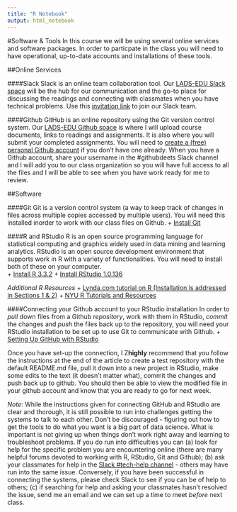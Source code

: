 ```yaml
---
title: "R Notebook"
output: html_notebook
---
```


#Software & Tools
In this course we will be using several online services and software packages. In order to particpate in the class you will need to have operational, up-to-date accounts and installations of these tools.

##Online Services

####Slack
Slack is an online team collaboration tool. Our [LADS-EDU Slack space](https://ladsedu.slack.com) will be the hub for our communication and the go-to place for discussing the readings and connecting with classmates when you have technical problems. Use this [invitation link](https://ladsedu.slack.com/shared_invite/MTMyMzAwMTI0NzkwLTE0ODUyNTQyOTktYjRmOTg2MDhmYQ) to join our Slack team.

####Github
GitHub is an online repository using the Git version control system. Our [LADS-EDU Github space](https://github.com/learninganalytics-datascience-edu) is where I will upload course documents, links to readings and assignments. It is also where you will submit your completed assignments. You will need to [create a (free) personal Github account](https://github.com/join?source=header) if you don't have one already. When you have a Github account, share your username in the #githubdeets Slack channel and I will add you to our class organization so you will have full access to all the files and I will be able to see when you have work ready for me to review.

##Software

####Git
Git is a version control system (a way to keep track of changes in files across multiple copies accessed by multiple users). You will need this installed inorder to work with our class files on Github.
  + [Install Git](https://git-scm.com/downloads)
  
####R and RStudio
R is an open source programming language for statistical computing and graphics widely used in data mining and learning analytics. RStudio is an open source development environment that supports work in R with a variety of functionalities. You will need to install both of these on your computer.  
  + [Install R 3.3.2](https://cran.rstudio.com/)
  + [Install RStudio 1.0.136](https://www.rstudio.com/)

*Additional R Resources*
  + [Lynda.com tutorial on R (Installation is addressed in Sections 1 & 2)](http://www.lynda.com/R-tutorials/Up-Running-R/120612-2.html?org=nyu.edu)
  + [NYU R Tutorials and Resources](http://guides.nyu.edu/r)
  
####Connecting your Github account to your RStudio installation 
In order to *pull* down files from a Github *repository*, work with them in RStudio, *commit* the changes and *push* the files back up to the repository, you will need your RStudio installation to be set up to use Git to communicate with Github. 
  + [Setting Up GitHub with RStudio](http://www.molecularecologist.com/2013/11/using-github-with-r-and-rstudio/)
  
Once you have set-up the connection, I Z**highly** recommend that you follow the instructions at the end of the article to create a test repository with the default README.md file, pull it down into a new project in RStudio, make some edits to the text (it doesn't matter what), commit the changes and push back up to github. You should then be able to view the modified file in your github account and know that you are ready to go for next week.

*Note*: While the instructions given for connecting GitHub and RStudio are clear and thorough, it is still possible to run into challenges getting the systems to talk to each other. Don't be discouraged -  figuring out how to get the tools to do what you want is a big part of data science. What is important is not giving up when things don't work right away and learning to troubleshoot problems. If you do run into difficulties you can (a) look for help for the specific problem you are encountering online (there are many helpful forums devoted to working with R, RStudio, Git and Github); (b) ask your classmates for help in the [Slack #tech-help channel](https://ladsedu.slack.com/messages/tech-help/) - others may have run into the same issue. Conversely, if you have been successful in connecting the systems, please check Slack to see if you can be of help to others; (c) if searching for help and asking your classmates hasn't resolved the issue, send me an email and we can set up a time to meet *before* next class. 
